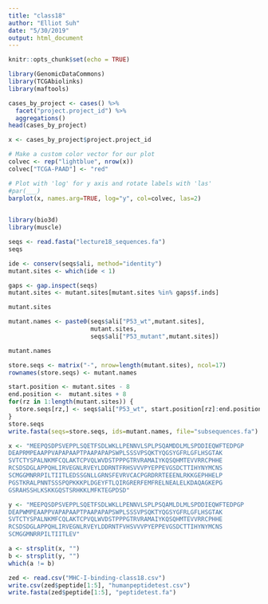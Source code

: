 ```yaml
---
title: "class18"
author: "Elliot Suh"
date: "5/30/2019"
output: html_document
---
```


```r
knitr::opts_chunk$set(echo = TRUE)
```

```r
library(GenomicDataCommons)
library(TCGAbiolinks)
library(maftools)
```

```r
cases_by_project <- cases() %>%
  facet("project.project_id") %>%
  aggregations()
head(cases_by_project)
```

```r

x <- cases_by_project$project.project_id

# Make a custom color vector for our plot
colvec <- rep("lightblue", nrow(x))
colvec["TCGA-PAAD"] <- "red"

# Plot with 'log' for y axis and rotate labels with 'las'
#par(___)  
barplot(x, names.arg=TRUE, log="y", col=colvec, las=2)
           

```

```r
library(bio3d)
library(muscle)
```
```r
seqs <- read.fasta("lecture18_sequences.fa")
seqs
```
```r
ide <- conserv(seqs$ali, method="identity")
mutant.sites <- which(ide < 1) 

gaps <- gap.inspect(seqs)
mutant.sites <- mutant.sites[mutant.sites %in% gaps$f.inds]

mutant.sites
```
```r

mutant.names <- paste0(seqs$ali["P53_wt",mutant.sites],
                       mutant.sites,
                       seqs$ali["P53_mutant",mutant.sites])

mutant.names
```
```r
store.seqs <- matrix("-", nrow=length(mutant.sites), ncol=17)
rownames(store.seqs) <- mutant.names

start.position <- mutant.sites - 8
end.position <-  mutant.sites + 8
for(rz in 1:length(mutant.sites)) {
  store.seqs[rz,] <- seqs$ali["P53_wt", start.position[rz]:end.position[rz]]
}
store.seqs
write.fasta(seqs=store.seqs, ids=mutant.names, file="subsequences.fa")
```

```r
x <- "MEEPQSDPSVEPPLSQETFSDLWKLLPENNVLSPLPSQAMDDLMLSPDDIEQWFTEDPGP
DEAPRMPEAAPPVAPAPAAPTPAAPAPAPSWPLSSSVPSQKTYQGSYGFRLGFLHSGTAK
SVTCTYSPALNKMFCQLAKTCPVQLWVDSTPPPGTRVRAMAIYKQSQHMTEVVRRCPHHE
RCSDSDGLAPPQHLIRVEGNLRVEYLDDRNTFRHSVVVPYEPPEVGSDCTTIHYNYMCNS
SCMGGMNRRPILTIITLEDSSGNLLGRNSFEVRVCACPGRDRRTEEENLRKKGEPHHELP
PGSTKRALPNNTSSSPQPKKKPLDGEYFTLQIRGRERFEMFRELNEALELKDAQAGKEPG
GSRAHSSHLKSKKGQSTSRHKKLMFKTEGPDSD"

y <- "MEEPQSDPSVEPPLSQETFSDLWKLLPENNVLSPLPSQAMLDLMLSPDDIEQWFTEDPGP
DEAPWMPEAAPPVAPAPAAPTPAAPAPAPSWPLSSSVPSQKTYQGSYGFRLGFLHSGTAK
SVTCTYSPALNKMFCQLAKTCPVQLWVDSTPPPGTRVRAMAIYKQSQHMTEVVRRCPHHE
RCSDSDGLAPPQHLIRVEGNLRVEYLDDRNTFVHSVVVPYEPPEVGSDCTTIHYNYMCNS
SCMGGMNRRPILTIITLEV"

a <- strsplit(x, "")
b <- strsplit(y, "")
which(a != b)
```

```r
zed <- read.csv("MHC-I-binding-class18.csv")
write.csv(zed$peptide[1:5], "humanpeptidetest.csv")
write.fasta(zed$peptide[1:5], "peptidetest.fa")
```